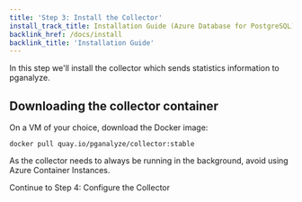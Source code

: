 ```yaml
---
title: 'Step 3: Install the Collector'
install_track_title: Installation Guide (Azure Database for PostgreSQL)
backlink_href: /docs/install
backlink_title: 'Installation Guide'
---
```



In this step we'll install the collector which sends statistics information to pganalyze.

<SetupManagedIdentity />
<AssignManagedIdentity />

## Downloading the collector container

On a VM of your choice, download the Docker image:

```
docker pull quay.io/pganalyze/collector:stable
```

As the collector needs to always be running in the background, avoid using Azure Container Instances.

<Link className="btn btn-success" to="04_configure_the_collector_docker">
  Continue to Step 4: Configure the Collector
</Link>
